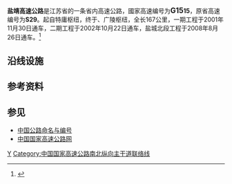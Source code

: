 {{中国高速公路信息框
| 编号 = G1515
| 名称 = 盐城 - 靖江高速公路
| 地图 = 
| 路线简称 = 盐靖
| 最近通车日期 =  2002年11月
| 总长度 = 167
| 起点 = [[江苏省|江苏省]][[盐城市|盐城市]][[射阳县|射阳县]]{{China Expwy Name|G15}}特庸枢纽
| 终点 = [[江苏省|江苏省]][[泰州市|泰州市]][[泰兴市|泰兴市]]{{China Expwy Name|G2}}和{{China Expwy Name|G40}}广陵立交桥
| 出口处数 = 
| 服务区数 = 
}}
{{中国高速公路信息框
| 省名 = Jiangsu
| 编号 = S29
| 名称 = 盐城 - 靖江高速公路
| 地圖 = 
| 路線簡稱 = 盐靖
| 最近通車日期 = 2008年8月26日
| 總長度 = 167
| 起點 = [[京沪高速公路|京沪高速公路]]、[[沪陕高速公路|沪陕高速公路]]
| 終點 = [[沈海高速公路|沈海高速公路]]
| 出口處數 = 
| 服务区数 =  
}}

'''盐靖高速公路'''是江苏省的一条省内高速公路，國家高速编号为'''<big>G15</big>15'''，原省高速编号为'''S29'''。起自{{China Expwy Name|G15}}特庸枢纽，终于{{China Expwy Name|G2}}、{{China Expwy Name|G40}}广陵枢纽，全长167公里，一期工程于2001年11月30日通车，二期工程于2002年10月22日通车，盐城北段工程于2008年8月26日通车。<ref>{{cite web| language =| publisher =| title =江苏宁靖盐高速公路有限公司| url =http://jtcyjt.yangzhou.gov.cn/jtcyjt/dwtz/201010/Y2289IGQ5RBT4NI1ZTTBI7IXFW7C1E31.shtml| author =扬州市交通产业集团有限责任公司| date =| accessdate =| deadurl =yes| archiveurl =https://web.archive.org/web/20160305051436/http://jtcyjt.yangzhou.gov.cn/jtcyjt/dwtz/201010/Y2289IGQ5RBT4NI1ZTTBI7IXFW7C1E31.shtml| archivedate =2016-03-05}}</ref>

==沿线设施==
{{Start expwy exit box|place=1}}
{{Expwy exit item|place=[[盐城市|盐城市]]|place rows=8|type=H|index=|name=特庸|highway connection={{China Expwy Name|G15}}}}
{{Expwy exit item|type=E|index=|name=青墩|highway connection=盘步线}}
{{Expwy exit item|type=E|index=|name=盐城北|highway connection=开放大道}}
{{Expwy exit item|type=S|index=|name=新兴}}
{{Expwy exit item|type=E|index=|name=张庄|road connection=盐兴东路（{{中国省道名|234|P=江苏}}）}}
{{Expwy exit item|type=E|index=|name=盐城西|road connection=世纪大道（{{中国省道名|229|P=江苏}}）}}
{{Expwy exit item|type=H|index=|name=潘黄|highway connection={{China Expwy Name|G1516}}}}
{{Expwy exit item|type=E|index=|name=大冈|road connection={{中国省道名|410|P=江苏}}<br/>卧龙路<br/>便大公路}}
{{Expwy exit item|place=[[泰州市|泰州市]]|place rows=13|type=S|index=|name=兴化}}
{{Expwy exit item|type=E|index=|name=安丰|road connection=府前路（{{中国省道名|465|P=江苏}}）}}
{{Expwy exit item|type=E|index=|name=兴化|road connection={{中国国道名|344}}}}
{{Expwy exit item|type=E|index=|name=戴南|road connection={{中国县道名|311}}}}
{{Expwy exit item|type=S|index=|name=溱湖}}
{{Expwy exit item|type=E|index=|name=溱潼|road connection={{中国县道名|303|沈淤路}}}}
{{Expwy exit item|type=H|index=|name=桥头|highway connection={{China Expwy Name|S28|P=Jiangsu}}}}
{{Expwy exit item|type=E|index=|name=姜堰|road connection=海姜大道}}
{{Expwy exit item|type=E|index=|name=梁徐|road connection={{中国县道名|307|姜高路}}}}
{{Expwy exit item|type=E|index=|name=新街|road connection={{中国县道名|302|古高路}}}}
{{Expwy exit item|type=S|index=|name=黄桥}}
{{Expwy exit item|type=E|index=|name=泰兴|road connection={{中国县道名|205|城黄西路}}}}
{{Expwy exit item|type=H|index=|name=广陵|highway connection={{China Expwy Name|G2}}<br/>{{China Expwy Name|G40}}}}
{{End expwy exit box|place=1}}

==参考资料==
{{Reflist}}
==参见==
*[[中国公路命名与编号|中国公路命名与编号]]
*[[中国国家高速公路网|中国国家高速公路网]]
{{中国国家高速公路网}}
{{江苏省高速公路}}

{{兴化交通|state=expanded}}

[[Category:江苏省高速公路|Y]]
[[Category:中国国家高速公路南北纵向主干道联络线|Category:中国国家高速公路南北纵向主干道联络线]]